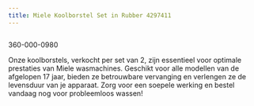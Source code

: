 ```yaml
---
title: Miele Koolborstel Set in Rubber 4297411
---
```



<Image src={imageProduct} width={imageProduct.width} alt="" />


360-000-0980

Onze koolborstels, verkocht per set van 2, zijn essentieel voor optimale prestaties van Miele wasmachines. Geschikt voor alle modellen van de afgelopen 17 jaar, bieden ze betrouwbare vervanging en verlengen ze de levensduur van je apparaat. Zorg voor een soepele werking en bestel vandaag nog voor probleemloos wassen!
